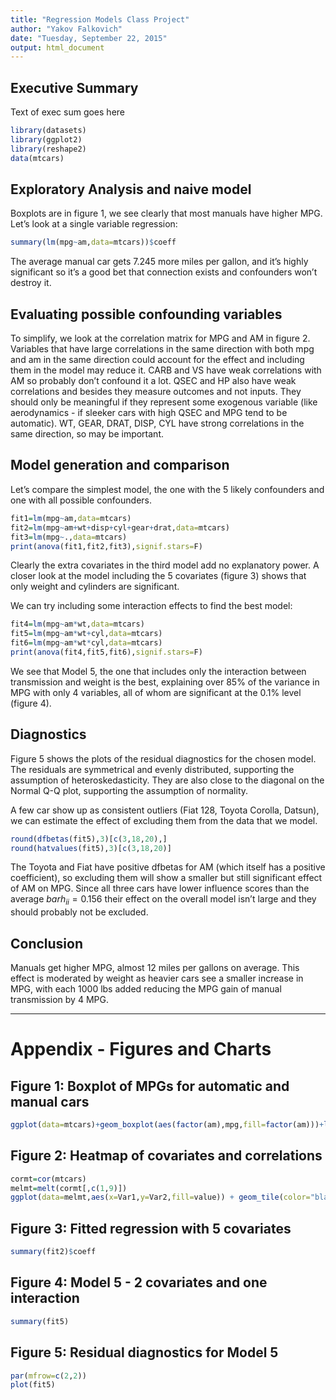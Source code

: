 ---
title: "Regression Models Class Project"
author: "Yakov Falkovich"
date: "Tuesday, September 22, 2015"
output: html_document
---
## Executive Summary
Text of exec sum goes here

```{r echo=FALSE}
library(datasets)
library(ggplot2)
library(reshape2)
data(mtcars)
```

## Exploratory Analysis and naive model
Boxplots are in figure 1, we see clearly that most manuals have higher MPG. Let's look at a single variable regression:
```{r echo=FALSE}
summary(lm(mpg~am,data=mtcars))$coeff
```
The average manual car gets  7.245 more miles per gallon, and it's highly significant so it's a good bet that connection exists and confounders won't destroy it.

## Evaluating possible confounding variables
To simplify, we look at the correlation matrix for MPG and AM in figure 2.  
Variables that have large correlations in the same direction with both mpg and am in the same direction could account for the effect and including them in the model may reduce it.
CARB and VS have weak correlations with AM so probably don't confound it a lot.
QSEC and HP also have weak correlations and besides they measure outcomes and not inputs. They should only be meaningful if they represent some exogenous variable (like aerodynamics - if sleeker cars with high QSEC and MPG tend to be automatic).
WT, GEAR, DRAT, DISP, CYL have strong correlations in the same direction, so may be important.

## Model generation and comparison
Let's compare the simplest model, the one with the 5 likely confounders and one with all possible confounders.
```{r}
fit1=lm(mpg~am,data=mtcars)
fit2=lm(mpg~am+wt+disp+cyl+gear+drat,data=mtcars)
fit3=lm(mpg~.,data=mtcars)
print(anova(fit1,fit2,fit3),signif.stars=F)
```
Clearly the extra covariates in the third model add no explanatory power. A closer look at the model including the 5 covariates (figure 3) shows that only weight and cylinders are significant. 

We can try including some interaction effects to find the best model:
```{r echo=FALSE}
fit4=lm(mpg~am*wt,data=mtcars)
fit5=lm(mpg~am*wt+cyl,data=mtcars)
fit6=lm(mpg~am*wt*cyl,data=mtcars)
print(anova(fit4,fit5,fit6),signif.stars=F)
```
We see that Model 5, the one  that includes only the interaction between transmission and weight is the best, explaining over 85% of the variance in MPG with only 4 variables, all of whom are significant at the 0.1% level (figure 4).

## Diagnostics
Figure 5 shows the plots of the residual diagnostics for the chosen model. The residuals are symmetrical and evenly distributed, supporting the assumption of heteroskedasticity. They are also close to the diagonal on the Normal Q-Q plot, supporting the assumption of normality.  

A few car show up as consistent outliers (Fiat 128, Toyota Corolla, Datsun), we can estimate the effect of excluding them from the data that we model.
```{r}
round(dfbetas(fit5),3)[c(3,18,20),]
round(hatvalues(fit5),3)[c(3,18,20)]
```
The Toyota and Fiat have positive dfbetas for AM (which itself has a positive coefficient), so excluding them will show a smaller but still significant effect of AM on MPG. Since all three cars have lower influence scores than the average $bar{h_{ii}}=0.156$ their effect on the overall model isn't large and they should probably not be excluded.

## Conclusion  
Manuals get higher MPG, almost 12 miles per gallons on average. This effect is moderated by weight as heavier cars see a smaller increase in MPG, with each 1000 lbs added reducing the MPG gain of manual transmission by 4 MPG.  

---
# Appendix - Figures and Charts  

## Figure 1: Boxplot of MPGs for automatic and manual cars
```{r echo=FALSE}
ggplot(data=mtcars)+geom_boxplot(aes(factor(am),mpg,fill=factor(am)))+labs(title="MPG for manual automatic cars",x="Trasmission", y="MPG")+theme(legend.position="none")+scale_x_discrete(labels=c("Automatic","Manual"))
```

## Figure 2: Heatmap of covariates and correlations
```{r echo=FALSE}
cormt=cor(mtcars)
melmt=melt(cormt[,c(1,9)])
ggplot(data=melmt,aes(x=Var1,y=Var2,fill=value)) + geom_tile(color="black") + scale_fill_gradient2(low="brown3",high="chartreuse3",mid="white",limit=c(-1,1))+geom_text(aes(Var1,Var2,label=round(value,2)),size=4,color="black")+labs(title="MPG and Transmission Covariates", x="",y="Covariates",fill="Correlation")
```

## Figure 3: Fitted regression with 5 covariates
```{r echo=FALSE}
summary(fit2)$coeff
```

## Figure 4: Model 5 - 2 covariates and one interaction
```{r echo=FALSE}
summary(fit5)
```

## Figure 5: Residual diagnostics for Model 5
```{r echo=FALSE}
par(mfrow=c(2,2))
plot(fit5)
```
